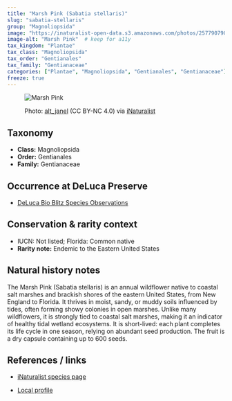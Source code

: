 ```yaml
---
title: "Marsh Pink (Sabatia stellaris)"
slug: "sabatia-stellaris"
group: "Magnoliopsida"
image: "https://inaturalist-open-data.s3.amazonaws.com/photos/257790790/large.jpeg"        # keep for thumbnails
image-alt: "Marsh Pink"  # keep for a11y
tax_kingdom: "Plantae"
tax_class: "Magnoliopsida"
tax_order: "Gentianales"
tax_family: "Gentianaceae"
categories: ["Plantae", "Magnoliopsida", "Gentianales", "Gentianaceae"]   # these drive the chips + filtering
freeze: true
---
```


<figure class="species-figure">

<img src="https://inaturalist-open-data.s3.amazonaws.com/photos/257790790/large.jpeg" alt="Marsh Pink" class="species-photo"/>

<figcaption class="photo-credit">

Photo: <a href="https://www.inaturalist.org/people/alt_janel">alt_janel</a> (CC BY-NC 4.0) via <a href="https://www.inaturalist.org/observations/149588914">iNaturalist</a>

</figcaption>

</figure>

## Taxonomy

-   **Class:** Magnoliopsida
-   **Order:** Gentianales
-   **Family:** Gentianaceae

## Occurrence at DeLuca Preserve

-   [DeLuca Bio Blitz Species Observations](https://www.inaturalist.org/observations?project_id=191727&taxon_id=126339&place_id=any&verifiable=any)

## Conservation & rarity context

-   IUCN: Not listed; Florida: Common native
-   **Rarity note:** Endemic to the Eastern United States

## Natural history notes

The Marsh Pink (Sabatia stellaris) is an annual wildflower native to coastal salt marshes and brackish shores of the eastern United States, from New England to Florida. It thrives in moist, sandy, or muddy soils influenced by tides, often forming showy colonies in open marshes. Unlike many wildflowers, it is strongly tied to coastal salt marshes, making it an indicator of healthy tidal wetland ecosystems. It is short-lived: each plant completes its life cycle in one season, relying on abundant seed production. The fruit is a dry capsule containing up to 600 seeds.

## References / links

-   [iNaturalist species page](https://www.inaturalist.org/taxa/126339-Sabatia-stellaris)

-   [Local profile](https://fsus.ncbg.unc.edu/main.php?pg=show-taxon.php&plantname=Sabatia+stellaris)
